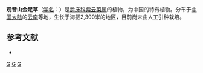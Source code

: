 {{Speciesbox 
| genus = Strobilanthes
| species = feddei
| authority = (Lévl.) E. Hossain
}}

'''观音山金足草'''（[[学名|学名]]：{{lang|la|''Strobilanthes feddei''}}）是[[爵床科|爵床科]][[紫云菜属|紫云菜属]]的植物，为中国的特有植物。分布于[[中国大陆|中国大陆]]的[[云南|云南]]等地，生长于海拔2,300米的地区，目前尚未由人工引种栽培。

== 参考文献 ==
<div class="references-small">
* {{cite web| url =http://www.bioinfo.cn/db05/KmzwSpecies.php?action=view&id=101| title =观音山金足草| work =《中国高等植物数据库全库》| publisher =中国科学院微生物研究所| author =昆明植物研究所| accessdate =2009-02-21| deadurl =yes| archiveurl =https://web.archive.org/web/20160305083116/http://www.bioinfo.cn/db05/KmzwSpecies.php?action=view&id=101| archivedate =2016-03-05}}
</div>
{{Taxonbar|from=Q15224858}}

[[Category:马蓝属|G]]
[[Category:中國特有植物|G]]
[[Category:云南植物|G]]